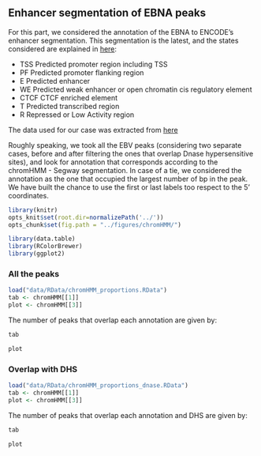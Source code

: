 
## Enhancer segmentation of EBNA peaks

For this part, we considered the annotation of the EBNA to ENCODE's
enhancer segmentation. This segmentation is the latest, and the states
considered are explained in
[here](https://genome.ucsc.edu/cgi-bin/hgTrackUi?g=wgEncodeAwgSegmentation&db=hg19):

- TSS	Predicted promoter region including TSS
- PF	Predicted promoter flanking region
- E		Predicted enhancer
- WE	Predicted weak enhancer or open chromatin cis regulatory element
- CTCF	CTCF enriched element
- T		Predicted transcribed region
- R		Repressed or Low Activity region




The data used for our case was extracted from
[here](https://www.encodeproject.org/datasets/ENCSR212BHV/)

Roughly speaking, we took all the EBV peaks (considering two separate
cases, before and after filtering the ones that overlap Dnase
hypersensitive sites), and look for annotation that corresponds
according to the chromHMM - Segway segmentation. In case of a tie, we
considered the annotation as the one that occupied the largest number
of bp in the peak. We have built the chance to use the first or last
labels too respect to the 5' coordinates.

```r


library(knitr)
opts_knit$set(root.dir=normalizePath('../'))
opts_chunk$set(fig.path = "../figures/chromHMM/")

library(data.table)
library(RColorBrewer)
library(ggplot2)

```

### All the peaks

```r

load("data/RData/chromHMM_proportions.RData")
tab <- chromHMM[[1]]
plot <- chromHMM[[3]]


```

The number of peaks that overlap each annotation are given by:

```r
tab

```

```r
plot
```

### Overlap with DHS

```r

load("data/RData/chromHMM_proportions_dnase.RData")
tab <- chromHMM[[1]]
plot <- chromHMM[[3]]


```

The number of peaks that overlap each annotation and DHS are given by:

```r
tab

```

```r
plot
```

